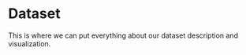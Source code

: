 # Dataset {#dataset}

This is where we can put everything about our dataset description and visualization.